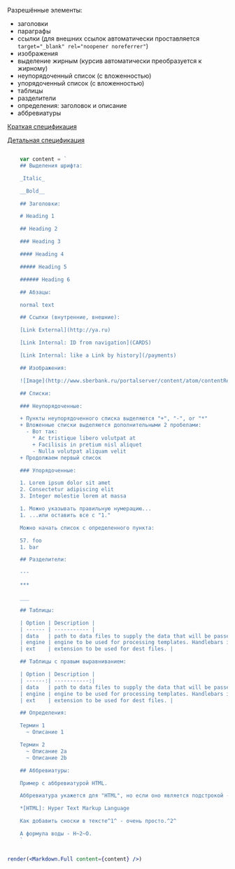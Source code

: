 Разрешённые элементы:
- заголовки
- параграфы
- ссылки (для внешних ссылок автоматически проставляется `target="_blank" rel="noopener noreferrer"`)
- изображения
- выделение жирным (курсив автоматически преобразуется к жирному)
- неупорядоченный список (с вложенностью)
- упорядоченный список (с вложенностью)
- таблицы
- разделители
- определения: заголовок и описание
- аббревиатуры

[Краткая спецификация](http://commonmark.org/help/)

[Детальная спецификация](http://spec.commonmark.org/0.27/)

```jsx live

    var content = `
    ## Выделения шрифта:

    _Italic_

    __Bold__

    ## Заголовки:

    # Heading 1

    ## Heading 2

    ### Heading 3

    #### Heading 4

    ##### Heading 5

    ###### Heading 6

    ## Абзацы:

    normal text

    ## Ссылки (внутренние, внешние):

    [Link External](http://ya.ru)

    [Link Internal: ID from navigation](CARDS)

    [Link Internal: like a Link by history](/payments)

    ## Изображения:

    ![Image](http://www.sberbank.ru/portalserver/content/atom/contentRepository/content?id=35f8876c-36fe-48b6-83d0-1ec3388a22f3)

    ## Списки:

    ### Неупорядоченные:

    + Пункты неупорядоченного списка выделяются "+", "-", or "*"
    + Вложенные списки выделяются дополнительными 2 пробелами:
      - Вот так:
        * Ac tristique libero volutpat at
        + Facilisis in pretium nisl aliquet
        - Nulla volutpat aliquam velit
    + Продолжаем первый список

    ### Упорядоченные:

    1. Lorem ipsum dolor sit amet
    2. Consectetur adipiscing elit
    3. Integer molestie lorem at massa

    1. Можно указывать правильную нумерацию...
    1. ...или оставить все с "1."

    Можно начать список с определенного пункта:

    57. foo
    1. bar

    ## Разделители:

    ---

    ***

    ___

    ## Таблицы:

    | Option | Description |
    | ------ | ----------- |
    | data   | path to data files to supply the data that will be passed into templates. |
    | engine | engine to be used for processing templates. Handlebars is the default. |
    | ext    | extension to be used for dest files. |

    ## Таблицы с правым выравниванием:

    | Option | Description |
    | ------:| -----------:|
    | data   | path to data files to supply the data that will be passed into templates. |
    | engine | engine to be used for processing templates. Handlebars is the default. |
    | ext    | extension to be used for dest files. |

    ## Определения:

    Термин 1
      ~ Описание 1

    Термин 2
      ~ Описание 2a
      ~ Описание 2b

    ## Аббревиатуры:

    Пример с аббревиатурой HTML.

    Аббревиатура укажется для "HTML", но если оно является подстрокой - "xxxHTMLyyy" то аббревиатура не вставится.

    *[HTML]: Hyper Text Markup Language

    Как добавить сноски в тексте^1^ - очень просто.^2^

    А формула воды - H~2~O.
    `


render(<Markdown.Full content={content} />)
```

<PropsTable displayName="Markdown.Full" />
